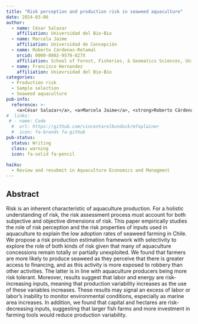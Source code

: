 ```yaml
---
title: "Risk perception and production risk in seaweed aquaculture"
date: 2024-03-06
author:
  - name: César Salazar
    affiliation: Universidad del Bio-Bio
  - name: Marcela Jaime
    affiliation: Universidad de Concepción
  - name: Roberto Cárdenas-Retamal
    orcid: 0000-0002-9578-827X
    affiliation: School of Forest, Fisheries, & Geomatics Sciences, University of Florida
  - name: Francisco Hernandez
    affiliation: Unievrsidad del Bio-Bío
categories:
  - Production risk
  - Sample selection
  - Seaweed aquaculture
pub-info:
  reference: >-
    <a>César Salazar</a>, <a>Marcela Jaime</a>, <strong>Roberto Cárdenas-Retamal</strong> and <a>Francisco Hernandez</a>. “Risk perception and production risk in seaweed aquaculture”.
#  links:
 # - name: Code
  #  url: https://github.com/vincentarelbundock/mfxplainer
  #  icon: fa-brands fa-github
pub-status: 
  status: Writing
  class: warning
  icon: fa-solid fa-pencil
  
haiku:
  - Review and resubmit in Aquaculture Economics and Managment
---
```



## Abstract

Risk is an inherent characteristic of aquaculture production. For a holistic understanding of risk, the risk assessment process must account for both subjective and objective dimensions of risk. This paper empirically studies the role of risk perception and the risk properties of inputs used in aquaculture to explain the low adoption rates of seaweed farming in Chile. We propose a risk production estimation framework with selectivity to explore the role of both kinds of risk given that many of aquaculture concessions remain totally or partially unexploited. We found that farmers are more likely to produce seaweed as they perceive that there is greater access to financing, and as this activity is more exposed to robbery than other activities. The latter is in line with aquaculture producers being more risk tolerant. Moreover, results suggest that labor and energy are risk-increasing inputs, meaning that production variability increases as the use of these variables increases. These results may signal an excess of labor or labor’s inability to monitor environmental conditions, especially as marine area increases. In addition, we found that capital and hectares are risk-decreasing inputs, suggesting that larger fish farms and more investment in farming tools would reduce production variability.